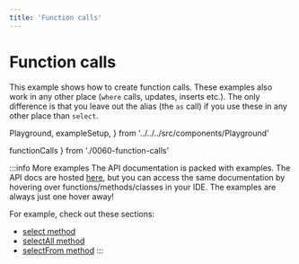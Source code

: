 ```yaml
---
title: 'Function calls'
---
```


# Function calls

This example shows how to create function calls. These examples also work in any
other place (`where` calls, updates, inserts etc.). The only difference is that you
leave out the alias (the `as` call) if you use these in any other place than `select`.

  Playground,
  exampleSetup,
} from '../../../src/components/Playground'

  functionCalls
} from './0060-function-calls'

<div style={{ marginBottom: '1em' }}>
  <Playground code={functionCalls} setupCode={exampleSetup} />
</div>

:::info More examples
The API documentation is packed with examples. The API docs are hosted [here](https://kysely-org.github.io/kysely-apidoc/),
but you can access the same documentation by hovering over functions/methods/classes in your IDE. The examples are always
just one hover away!

For example, check out these sections:
 - [select method](https://kysely-org.github.io/kysely-apidoc/interfaces/SelectQueryBuilder.html#select)
 - [selectAll method](https://kysely-org.github.io/kysely-apidoc/interfaces/SelectQueryBuilder.html#selectAll)
 - [selectFrom method](https://kysely-org.github.io/kysely-apidoc/classes/Kysely.html#selectFrom)
:::